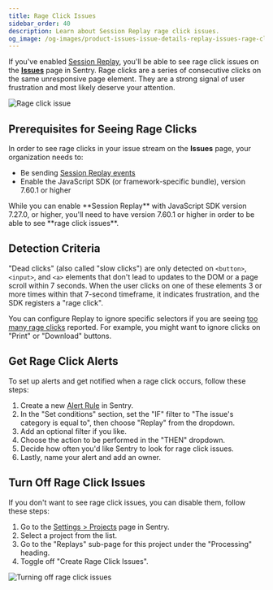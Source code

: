 ```yaml
---
title: Rage Click Issues
sidebar_order: 40
description: Learn about Session Replay rage click issues.
og_image: /og-images/product-issues-issue-details-replay-issues-rage-clicks.png
---
```


If you've enabled [Session Replay](/product/explore/session-replay/), you'll be able to see rage click issues on the [**Issues**](https://sentry.io/orgredirect/organizations/:orgslug/issues/) page in Sentry. Rage clicks are a series of consecutive clicks on the same unresponsive page element. They are a strong signal of user frustration and most likely deserve your attention.

![Rage click issue](./img/rage-click-issue-details.png)

## Prerequisites for Seeing Rage Clicks

In order to see rage clicks in your issue stream on the **Issues** page, your organization needs to:

- Be sending [Session Replay events](/product/explore/session-replay/getting-started/)
- Enable the JavaScript SDK (or framework-specific bundle), version 7.60.1 or higher

<Alert>
While you can enable **Session Replay** with JavaScript SDK version 7.27.0, or higher, you'll need to have version 7.60.1 or higher in order to be able to see **rage click issues**.
</Alert>

## Detection Criteria

"Dead clicks" (also called "slow clicks") are only detected on `<button>`, `<input>`, and `<a>` elements that don't lead to updates to the DOM or a page scroll within 7 seconds. When the user clicks on one of these elements 3 or more times within that 7-second timeframe, it indicates frustration, and the SDK registers a "rage click".

You can configure Replay to ignore specific selectors if you are seeing [too many rage clicks](/platforms/javascript/session-replay/troubleshooting/#why-am-i-seeing-too-many-or-too-few-rage-clicks) reported. For example, you might want to ignore clicks on "Print" or "Download" buttons.

## Get Rage Click Alerts

To set up alerts and get notified when a rage click occurs, follow these steps:

1. Create a new [Alert Rule](https://sentry.io/orgredirect/organizations/:orgslug/alerts/new/issue/) in Sentry.
2. In the "Set conditions" section, set the "IF" filter to "The issue's category is equal to", then choose "Replay" from the dropdown.
3. Add an optional filter if you like.
5. Choose the action to be performed in the "THEN" dropdown.
6. Decide how often you'd like Sentry to look for rage click issues.
7. Lastly, name your alert and add an owner.

## Turn Off Rage Click Issues

If you don't want to see rage click issues, you can disable them, follow these steps:
1. Go to the [Settings > Projects](https://sentry.io/orgredirect/organizations/:orgslug/settings/projects/) page in Sentry.
2. Select a project from the list.
3. Go to the "Replays" sub-page for this project under the "Processing" heading.
4. Toggle off "Create Rage Click Issues".

![Turning off rage click issues](./img/Turning-off-rage-clicks-toggle.png)
